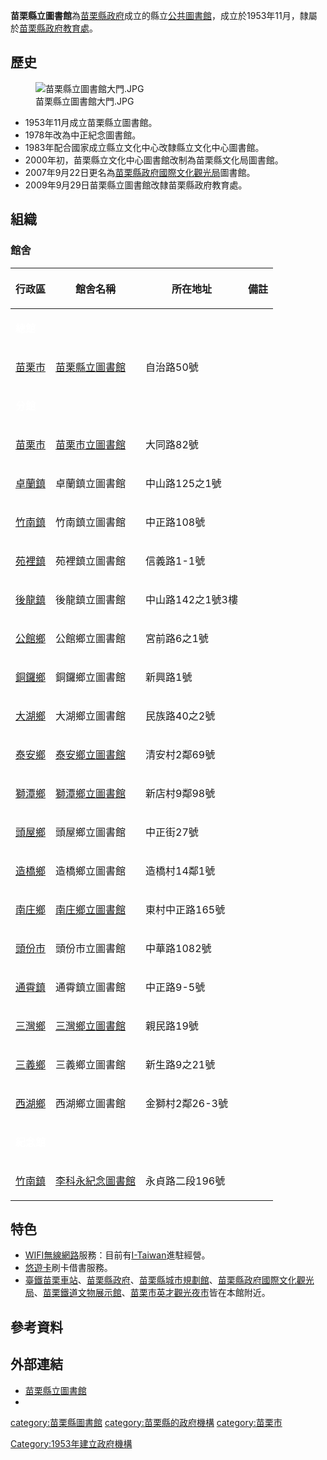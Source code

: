 {{Unreferenced |time=2014-12-20T16:25:22+00:00 }}
{{Infobox library
| library_name       = 苗栗縣立圖書館<br><small>The Public Library of Miaoli County</small>
| library_logo       = 
| image              = 苗栗縣立圖書館5104.JPG
| caption            = 苗栗縣立圖書館總館
| location           = [[苗栗縣|苗栗縣]][[苗栗市|苗栗市]]自治路50號
| type               = 縣立圖書館
| num_branches       = 18所
| num_employees      =
| established        = 
| items_collected    = [[圖書|圖書]]、[[學術期刊|期刊]]、[[報紙|報紙]]、[[雜誌|雜誌]]、[[錄音|聲音和音樂錄音資料]]、[[專利|專利]]、[[資料庫|資料庫]]、[[地圖|地圖]]、[[郵票|郵票]]、[[版畫|版畫]]和[[圖畫|圖畫]]
| collection_size    = 圖書約18萬冊
| legal_deposit      = 
| req_to_access      = 開放予任何需要使用館藏與服務者
| budget             = 
| director           = 劉火欽（苗栗縣政府教育處處長）
| website            = [http://lib.miaoli.gov.tw/ 苗栗縣立圖書館]
}}

'''苗栗縣立圖書館'''為[[苗栗縣政府|苗栗縣政府]]成立的縣立[[公共圖書館|公共圖書館]]，成立於1953年11月，隸屬於[[苗栗縣政府教育處|苗栗縣政府教育處]]。

== 歷史 ==
[[File:苗栗縣立圖書館大門.JPG|right]]
*1953年11月成立苗栗縣立圖書館。
*1978年改為中正紀念圖書館。
*1983年配合國家成立縣立文化中心改隸縣立文化中心圖書館。
*2000年初，苗栗縣立文化中心圖書館改制為苗栗縣文化局圖書館。
*2007年9月22日更名為[[苗栗縣政府國際文化觀光局|苗栗縣政府國際文化觀光局]]圖書館。
*2009年9月29日苗栗縣立圖書館改隸苗栗縣政府教育處。

== 組織 ==
=== 館舍 ===
{| class="wikitable"
|-
! 行政區!! 館舍名稱!! 所在地址!!備註
|-align=center bgcolor=BROWN
| colspan=6 | <font color=white>'''總館'''</font>
|-align=center 
| [[苗栗市|苗栗市]]||[[苗栗縣立圖書館|苗栗縣立圖書館]]||自治路50號||
|-align=center bgcolor=BLUE
| colspan=6 | <font color=white>'''分館'''</font>
|-align=center 
|[[苗栗市|苗栗市]]|| [[苗栗市立圖書館|苗栗市立圖書館]]|| 大同路82號||
|-align=center
|[[卓蘭鎮|卓蘭鎮]]||卓蘭鎮立圖書館||中山路125之1號||
|-align=center
|[[竹南鎮|竹南鎮]]||竹南鎮立圖書館||中正路108號||
|-align=center
|[[苑裡鎮|苑裡鎮]]||苑裡鎮立圖書館||信義路1-1號||
|-align=center
|[[後龍鎮_(台灣)|後龍鎮]]||後龍鎮立圖書館||中山路142之1號3樓||
|-align=center
|[[公館鄉_(台灣)|公館鄉]]||公館鄉立圖書館||宮前路6之1號||
|-align=center
|[[銅鑼鄉_(台灣)|銅鑼鄉]]||銅鑼鄉立圖書館||新興路1號||
|-align=center
|[[大湖鄉_(台灣)|大湖鄉]]||大湖鄉立圖書館||民族路40之2號||
|-align=center
|[[泰安鄉|泰安鄉]]||[[苗栗縣泰安鄉立圖書館|泰安鄉立圖書館]]||清安村2鄰69號||
|-align=center
|[[獅潭鄉|獅潭鄉]]||[[苗栗縣獅潭鄉立圖書館|獅潭鄉立圖書館]]||新店村9鄰98號||
|-align=center
|[[頭屋鄉|頭屋鄉]]||頭屋鄉立圖書館||中正街27號||
|-align=center
|[[造橋鄉|造橋鄉]]||造橋鄉立圖書館||造橋村14鄰1號||
|-align=center
|[[南庄鄉__(台灣)|南庄鄉]]||[[苗栗縣南庄鄉立圖書館|南庄鄉立圖書館]]||東村中正路165號||
|-align=center
|[[頭份市|頭份市]]||頭份市立圖書館||中華路1082號||
|-align=center
|[[通霄鎮|通霄鎮]]||通霄鎮立圖書館||中正路9-5號||
|-align=center
|[[三灣鄉_(台灣)|三灣鄉]]||[[苗栗縣三灣鄉立圖書館|三灣鄉立圖書館]]||親民路19號||
|-align=center
|[[三義鄉__(台灣)|三義鄉]]||三義鄉立圖書館||新生路9之21號||
|-align=center
|[[西湖鄉_(台灣)|西湖鄉]]||西湖鄉立圖書館||金獅村2鄰26-3號||
|-align=center bgcolor=RED
| colspan=6 | <font color=white>'''紀念館'''</font>
|-align=center
|[[竹南鎮|竹南鎮]]||[[李科永#各地紀念圖書館|李科永紀念圖書館]]||永貞路二段196號||
|}

== 特色 ==
* [[WIFI|WIFI]][[無線網路|無線網路]]服務：目前有[[I-Taiwan|I-Taiwan]]進駐經營。
* [[悠遊卡|悠遊卡]]刷卡借書服務。
* [[臺鐵|臺鐵]][[苗栗車站|苗栗車站]]、[[苗栗縣政府|苗栗縣政府]]、[[苗栗縣城市規劃館|苗栗縣城市規劃館]]、[[苗栗縣政府國際文化觀光局|苗栗縣政府國際文化觀光局]]、[[苗栗鐵道文物展示館|苗栗鐵道文物展示館]]、[[苗栗市英才觀光夜市|苗栗市英才觀光夜市]]皆在本館附近。

== 參考資料 ==
{{reflist}}

== 外部連結 ==
{{commons category|Public Library of Miaoli County}}
*[http://lib.miaoli.gov.tw/ 苗栗縣立圖書館]
*{{facebook|mllib}}

{{中華民國公立圖書館}}
{{悠遊卡}}

[[category:苗栗縣圖書館|category:苗栗縣圖書館]]
[[Category:1953年建立政府機構|Category:1953年建立政府機構]]
[[category:苗栗縣的政府機構|category:苗栗縣的政府機構]]
[[category:苗栗市|category:苗栗市]]